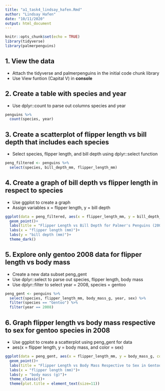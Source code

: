 ```yaml
---
title: "a1_task4_lindsay_hafen.Rmd"
author: "Lindsay Hafen"
date: "10/11/2020"
output: html_document
---
```


```r
knitr::opts_chunk$set(echo = TRUE)
library(tidyverse)
library(palmerpenguins)
```

## 1. View the data

- Attach the tidyverse and palmerpenguins in the initial code chunk library
- Use View funtion (Capital V) in **console**

## 2. Create a table with species and year

- Use dplyr::count to parse out columns species and year

```r
penguins %>% 
  count(species, year)
```

## 3. Create a scatterplot of flipper length vs bill depth that includes each species

- Select species, flipper length, and bill depth using dplyr::select function

```r
peng_filtered <- penguins %>% 
  select(species, bill_depth_mm, flipper_length_mm)
```

## 4. Create a graph of bill depth vs flipper length in respect to species

- Use ggplot to create a graph
- Assign variables x = flipper length, y = bill depth

```r
ggplot(data = peng_filtered, aes(x = flipper_length_mm, y = bill_depth_mm, color = species))+
  geom_point()+
  labs(title = "Flipper Length vs Bill Depth for Palmer's Penguins (2007-2009) (HAFEN)")+
  labs(x = "flipper length (mm)")+
  labs(y = "bill depth (mm)")+
  theme_dark()
```

## 5. Explore only gentoo 2008 data for flipper length vs body mass

- Create a new data subset peng_gent
- Use dplyr::select to parse out species, flipper length, body mass
- Use dplyr::filter to select year = 2008, species = gentoo

```r
peng_gent <- penguins %>% 
  select(species, flipper_length_mm, body_mass_g, year, sex) %>% 
  filter(species == "Gentoo") %>% 
  filter(year == 2008)
```

## 6. Graph flipper length vs body mass respective to sex for gentoo species in 2008

- Use ggplot to create a scatterplot using peng_gent for data 
- aes(x = flipper length, y = body mass, and color = sex)

```r
ggplot(data = peng_gent, aes(x = flipper_length_mm, y = body_mass_g, color = sex))+
  geom_point()+
  labs(title = "Flipper Length vs Body Mass Respective to Sex in Gentoo Palmer's Penguins (2008) (HAFEN)")+
  labs(x = "flipper length (mm)")+
  labs(y = "body mass (g)")+
  theme_classic()+
  theme(plot.title = element_text(size=11))
```






